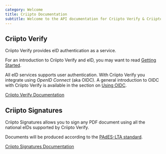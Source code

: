```yaml
---
category: Welcome
title: Criipto Documentation
subtitle: Welcome to the API documentation for Criipto Verify & Criipto Document Signatures.
---
```


## Criipto Verify

Criipto Verify provides eID authentication as a service.

For an introduction to Criipto Verify and eID, you may want to read [Getting Started](/verify/getting-started/overview).

All eID services supports user authentication. With Criipto Verify you integrate using *OpenID Connect* (aka OIDC). A general introduction to OIDC with Criipto Verify is available in the section on [Using OIDC](/verify/getting-started/oidc-intro).

[Criipto Verify Documentation](/verify)

## Criipto Signatures

Criipto Signatures allows you to sign any PDF document using all the national eIDs supported by Criipto Verify.

Documents will be produced according to the [PAdES-LTA standard](https://www.criipto.com/blog/pades-signature-levels-explained).

[Criipto Signatures Documentation](/signatures)
